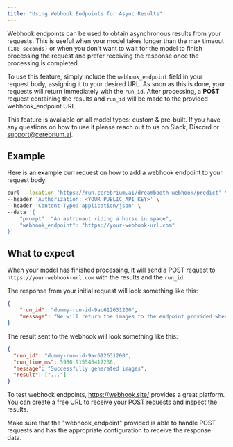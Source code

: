 ```yaml
---
title: "Using Webhook Endpoints for Async Results"
---
```


Webhook endpoints can be used to obtain asynchronous results from your requests. This is useful when your model takes longer than the max timeout `(180 seconds)` or when you don't want to wait for the model to finish processing the request and prefer receiving the response once the processing is completed.

To use this feature, simply include the `webhook_endpoint` field in your request body, assigning it to your desired URL. As soon as this is done, your requests will return immediately with the `run_id`. After processing, a **POST** request containing the results and `run_id` will be made to the provided webhook_endpoint URL.

<Note>
    This feature is available on all model types: custom & pre-built. If you have any questions on how to use it please
    reach out to us on Slack, Discord or <a href="mailto:support@cerebrium.ai">support@cerebrium.ai</a>.
</Note>

## Example

Here is an example curl request on how to add a webhook endpoint to your request body:

```bash
curl --location 'https://run.cerebrium.ai/dreambooth-webhook/predict' \
--header 'Authorization: <YOUR_PUBLIC_API_KEY>' \
--header 'Content-Type: application/json' \
--data '{
    "prompt": "An astronaut riding a horse in space",
    "webhook_endpoint": "https://your-webhook-url.com"
}'
```

## What to expect

When your model has finished processing, it will send a POST request to `https://your-webhook-url.com` with the results and the `run_id`.

The response from your initial request will look something like this:

```json
{
    "run_id": "dummy-run-id-9ac612631200",
    "message": "We will return the images to the endpoint provided when the task is complete."
}
```

The result sent to the webhook will look something like this:

```json
{
  "run_id": "dummy-run-id-9ac612631200",
  "run_time_ms": 5980.915546417236,
  "message": "Successfully generated images",
  "result": ["..."]
}
```


To test webhook endpoints, https://webhook.site/ provides a great platform. You can create a free URL to receive your POST requests and inspect the results.

<Note>
    Make sure that the "webhook_endpoint" provided is able to handle POST requests and has the
    appropriate configuration to receive the response data.
</Note>